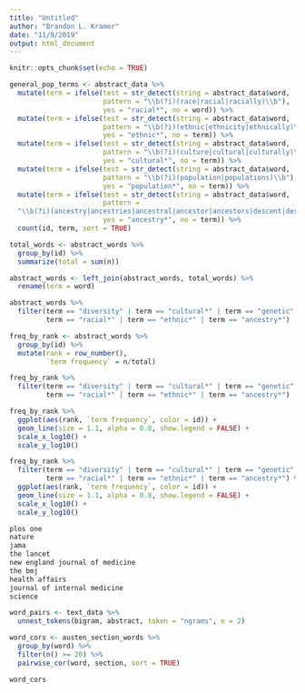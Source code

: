```yaml
---
title: "Untitled"
author: "Brandon L. Kramer"
date: "11/9/2019"
output: html_document
---
```


```r
knitr::opts_chunk$set(echo = TRUE)
```

```r

general_pop_terms <- abstract_data %>% 
  mutate(term = ifelse(test = str_detect(string = abstract_data$word, 
                       pattern = "\\b(?i)(race|racial|racially)\\b"), 
                       yes = "racial*", no = word)) %>% 
  mutate(term = ifelse(test = str_detect(string = abstract_data$word, 
                       pattern = "\\b(?i)(ethnic|ethnicity|ethnically)\\b"), 
                       yes = "ethnic*", no = term)) %>% 
  mutate(term = ifelse(test = str_detect(string = abstract_data$word, 
                       pattern = "\\b(?i)(culture|cultural|culturally)\\b"), 
                       yes = "cultural*", no = term)) %>% 
  mutate(term = ifelse(test = str_detect(string = abstract_data$word, 
                       pattern = "\\b(?i)(population|populations)\\b"), 
                       yes = "population*", no = term)) %>% 
  mutate(term = ifelse(test = str_detect(string = abstract_data$word, 
                       pattern =
  "\\b(?i)(ancestry|ancestries|ancestral|ancestor|ancestors|descent|descendent|descendents)\\b"), 
                       yes = "ancestry*", no = term)) %>%
  count(id, term, sort = TRUE)

total_words <- abstract_words %>% 
  group_by(id) %>% 
  summarize(total = sum(n))

abstract_words <- left_join(abstract_words, total_words) %>% 
  rename(term = word)

abstract_words %>% 
  filter(term == "diversity" | term == "cultural*" | term == "genetic" | term == "population*" | 
         term == "racial*" | term == "ethnic*" | term == "ancestry*") 

freq_by_rank <- abstract_words %>% 
  group_by(id) %>% 
  mutate(rank = row_number(), 
         `term frequency` = n/total)

freq_by_rank %>% 
  filter(term == "diversity" | term == "cultural*" | term == "genetic" | term == "population*" | 
         term == "racial*" | term == "ethnic*" | term == "ancestry*")

freq_by_rank %>% 
  ggplot(aes(rank, `term frequency`, color = id)) + 
  geom_line(size = 1.1, alpha = 0.8, show.legend = FALSE) + 
  scale_x_log10() +
  scale_y_log10()

freq_by_rank %>% 
  filter(term == "diversity" | term == "cultural*" | term == "genetic" | term == "population*" | 
         term == "racial*" | term == "ethnic*" | term == "ancestry*") %>% 
  ggplot(aes(rank, `term frequency`, color = id)) + 
  geom_line(size = 1.1, alpha = 0.8, show.legend = FALSE) + 
  scale_x_log10() +
  scale_y_log10()

```

```r

plos one 
nature 
jama 
the lancet 
new england journal of medicine 
the bmj 
health affairs 
journal of internal medicine 
science 

```

```r
word_pairs <- text_data %>% 
  unnest_tokens(bigram, abstract, token = "ngrams", n = 2) 

word_cors <- austen_section_words %>%
  group_by(word) %>%
  filter(n() >= 20) %>%
  pairwise_cor(word, section, sort = TRUE)

word_cors
  
  
```